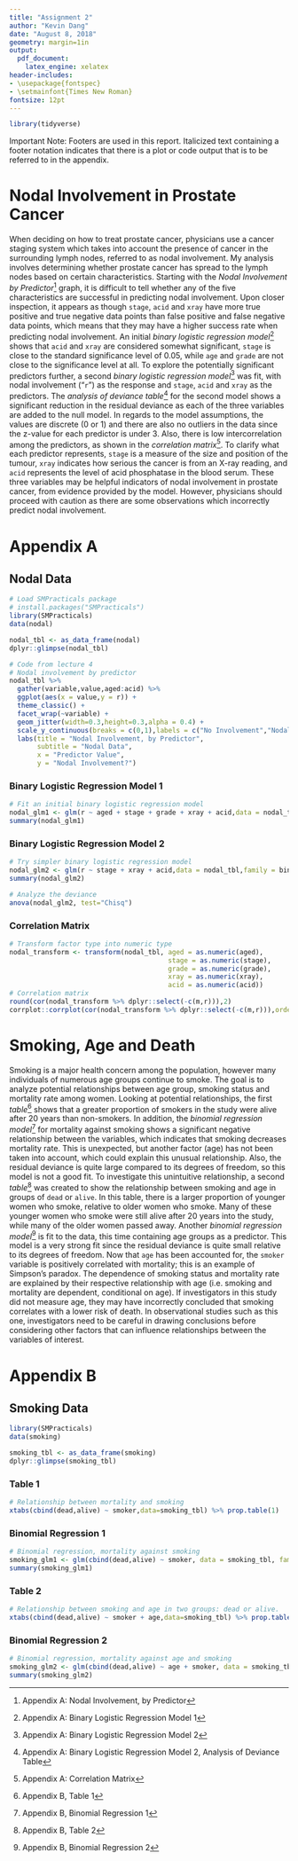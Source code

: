 ---
title: "Assignment 2"
author: "Kevin Dang"
date: "August 8, 2018"
geometry: margin=1in
output:
  pdf_document:
    latex_engine: xelatex
header-includes:
- \usepackage{fontspec}
- \setmainfont{Times New Roman}
fontsize: 12pt
---

```{r load-packages, echo =FALSE, message=FALSE, warning=FALSE}

library(tidyverse)

```

Important Note: Footers are used in this report. Italicized text containing a footer notation indicates that there is a plot or code output that is to be referred to in the appendix.

\newpage

# Nodal Involvement in Prostate Cancer

When deciding on how to treat prostate cancer, physicians use a cancer staging system which takes into account the presence of cancer in the surrounding lymph nodes, referred to as nodal involvement. My analysis involves determining whether prostate cancer has spread to the lymph nodes based on certain characteristics. 
Starting with the *Nodal Involvement by Predictor*[^1] graph, it is difficult to tell whether any of the five characteristics are successful in predicting nodal involvement. Upon closer inspection, it appears as though `stage`, `acid` and `xray` have more true positive and true negative data points than false positive and false negative data points, which means that they may have a higher success rate when predicting nodal involvement.
An initial *binary logistic regression model*[^2] shows that `acid` and `xray` are considered somewhat significant, `stage` is close to the standard significance level of 0.05, while `age` and `grade` are not close to the significance level at all. 
To explore the potentially significant predictors further, a second *binary logistic regression model*[^3] was fit, with nodal involvement ("`r`") as the response and `stage`, `acid` and `xray` as the predictors. The *analysis of deviance table*[^4] for the second model shows a significant reduction in the residual deviance as each of the three variables are added to the null model.
In regards to the model assumptions, the values are discrete (0 or 1) and there are also no outliers in the data since the z-value for each predictor is under 3. Also, there is low intercorrelation among the predictors, as shown in the *correlation matrix*[^5].
To clarify what each predictor represents, `stage` is a measure of the size and position of the tumour, `xray` indicates how serious the cancer is from an X-ray reading, and `acid` represents the level of acid phosphatase in the blood serum. These three variables may be helpful indicators of nodal involvement in prostate cancer, from evidence provided by the model. However, physicians should proceed with caution as there are some observations which incorrectly predict nodal involvement.

[^1]: Appendix A: Nodal Involvement, by Predictor
[^2]: Appendix A: Binary Logistic Regression Model 1
[^3]: Appendix A: Binary Logistic Regression Model 2
[^4]: Appendix A: Binary Logistic Regression Model 2, Analysis of Deviance Table
[^5]: Appendix A: Correlation Matrix

\newpage

# Appendix A
## Nodal Data
```{r nodal-1, echo=FALSE, message=FALSE, warning=FALSE, fig.width=6, fig.height=3.2}

# Load SMPracticals package
# install.packages("SMPracticals")
library(SMPracticals)
data(nodal)

nodal_tbl <- as_data_frame(nodal)
dplyr::glimpse(nodal_tbl)

# Code from lecture 4
# Nodal involvement by predictor
nodal_tbl %>%
  gather(variable,value,aged:acid) %>%
  ggplot(aes(x = value,y = r)) +
  theme_classic() +
  facet_wrap(~variable) +
  geom_jitter(width=0.3,height=0.3,alpha = 0.4) +
  scale_y_continuous(breaks = c(0,1),labels = c("No Involvement","Nodal Involvement")) +
  labs(title = "Nodal Involvement, by Predictor",
       subtitle = "Nodal Data",
       x = "Predictor Value",
       y = "Nodal Involvement?")

```

### Binary Logistic Regression Model 1
```{r nodal-2, echo=FALSE, message=FALSE, warning=FALSE}

# Fit an initial binary logistic regression model
nodal_glm1 <- glm(r ~ aged + stage + grade + xray + acid,data = nodal_tbl,family = binomial)
summary(nodal_glm1)

```

### Binary Logistic Regression Model 2
```{r nodal-3, echo=FALSE, message=FALSE, warning=FALSE}

# Try simpler binary logistic regression model
nodal_glm2 <- glm(r ~ stage + xray + acid,data = nodal_tbl,family = binomial)
summary(nodal_glm2)

# Analyze the deviance
anova(nodal_glm2, test="Chisq")

```

### Correlation Matrix
```{r, nodal-4, echo=FALSE, message=FALSE, warning=FALSE, fig.width=3.5, fig.height=3.5}

# Transform factor type into numeric type
nodal_transform <- transform(nodal_tbl, aged = as.numeric(aged),
                                        stage = as.numeric(stage),
                                        grade = as.numeric(grade),
                                        xray = as.numeric(xray),
                                        acid = as.numeric(acid))
# Correlation matrix
round(cor(nodal_transform %>% dplyr::select(-c(m,r))),2)
corrplot::corrplot(cor(nodal_transform %>% dplyr::select(-c(m,r))),order="AOE")

```

\newpage

# Smoking, Age and Death

Smoking is a major health concern among the population, however many individuals of numerous age groups continue to smoke. The goal is to analyze potential relationships between age group, smoking status and mortality rate among women.
Looking at potential relationships, the first *table*[^6] shows that a greater proportion of smokers in the study were alive after 20 years than non-smokers. In addition, the *binomial regression model*[^7] for mortality against smoking shows a significant negative relationship between the variables, which indicates that smoking decreases mortality rate. This is unexpected, but another factor (age) has not been taken into account, which could explain this unusual relationship. Also, the residual deviance is quite large compared to its degrees of freedom, so this model is not a good fit.
To investigate this unintuitive relationship, a second *table*[^8] was created to show the relationship between smoking and age in groups of `dead` or `alive`. In this table, there is a larger proportion of younger women who smoke, relative to older women who smoke. Many of these younger women who smoke were still alive after 20 years into the study, while many of the older women passed away.
Another *binomial regression model*[^9] is fit to the data, this time containing age groups as a predictor. This model is a very strong fit since the residual deviance is quite small relative to its degrees of freedom. Now that `age` has been accounted for, the `smoker` variable is positively correlated with mortality; this is an example of Simpson's paradox. The dependence of smoking status and mortality rate are explained by their respective relationship with age (i.e. smoking and mortality are dependent, conditional on age). 
If investigators in this study did not measure age, they may have incorrectly concluded that smoking correlates with a lower risk of death. In observational studies such as this one, investigators need to be careful in drawing conclusions before considering other factors that can influence relationships between the variables of interest.

[^6]: Appendix B, Table 1
[^7]: Appendix B, Binomial Regression 1
[^8]: Appendix B, Table 2
[^9]: Appendix B, Binomial Regression 2

\newpage

# Appendix B
## Smoking Data
```{r smoking-1, echo=FALSE, message=FALSE, warning=FALSE}

library(SMPracticals)
data(smoking)

smoking_tbl <- as_data_frame(smoking)
dplyr::glimpse(smoking_tbl)

```

### Table 1
```{r smoking-2, echo=FALSE, message=FALSE, warning=FALSE}

# Relationship between mortality and smoking
xtabs(cbind(dead,alive) ~ smoker,data=smoking_tbl) %>% prop.table(1)

```

### Binomial Regression 1
```{r smoking-3, echo=FALSE, message=FALSE, warning=FALSE}

# Binomial regression, mortality against smoking
smoking_glm1 <- glm(cbind(dead,alive) ~ smoker, data = smoking_tbl, family = binomial)
summary(smoking_glm1)

```

### Table 2
```{r smoking-4, echo=FALSE, message=FALSE, warning=FALSE}

# Relationship between smoking and age in two groups: dead or alive.
xtabs(cbind(dead,alive) ~ smoker + age,data=smoking_tbl) %>% prop.table(2)

```


### Binomial Regression 2
```{r smoking-5, echo=FALSE, message=FALSE, warning=FALSE}

# Binomial regression, mortality against age and smoking
smoking_glm2 <- glm(cbind(dead,alive) ~ age + smoker, data = smoking_tbl, family = binomial)
summary(smoking_glm2)

```

